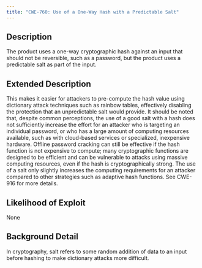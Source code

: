 ```yaml
---
title: "CWE-760: Use of a One-Way Hash with a Predictable Salt"
---
```


## Description
The product uses a one-way cryptographic hash against an input that should not be reversible, such as a password, but the product uses a predictable salt as part of the input.

## Extended Description

This makes it easier for attackers to pre-compute the hash value using dictionary attack techniques such as rainbow tables, effectively disabling the protection that an unpredictable salt would provide.
It should be noted that, despite common perceptions, the use of a good salt with a hash does not sufficiently increase the effort for an attacker who is targeting an individual password, or who has a large amount of computing resources available, such as with cloud-based services or specialized, inexpensive hardware. Offline password cracking can still be effective if the hash function is not expensive to compute; many cryptographic functions are designed to be efficient and can be vulnerable to attacks using massive computing resources, even if the hash is cryptographically strong. The use of a salt only slightly increases the computing requirements for an attacker compared to other strategies such as adaptive hash functions. See CWE-916 for more details.


## Likelihood of Exploit
None

## Background Detail
In cryptography, salt refers to some random addition of data to an input before hashing to make dictionary attacks more difficult.
        